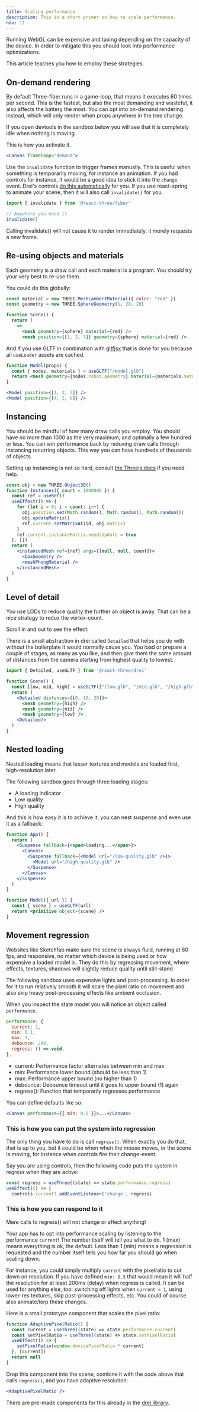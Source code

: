 ```yaml
---
title: Scaling performance
description: This is a short primer on how to scale performance.
nav: 11
---
```


Running WebGL can be expensive and taxing depending on the capacity of the device. In order to mitigate this you should look into performance optimizations.

This article teaches you how to employ these strategies.

## On-demand rendering

By default Three-fiber runs in a game-loop, that means it executes 60 times per second. This is the fastest, but also the most demanding and wasteful, it also affects the battery the most. You can opt into on-demand rendering instead, which will only render when props anywhere in the tree change.

If you open devtools in the sandbox below you will see that it is completely idle when nothing is moving.

<Codesandbox id="wvgxp" />

This is how you activate it.

```jsx
<Canvas frameloop="demand">
```

Use the `invalidate` function to trigger frames manually. This is useful when something is temporarily moving, for instance an animation. If you had controls for instance, it would be a good idea to stick it into the `change` event. Drei's controls [do this automatically](https://github.com/pmndrs/drei/blob/master/src/core/OrbitControls.tsx#L40) for you. If you use react-spring to animate your scene, then it will also call `invalidate()` for you.

```jsx
import { invalidate } from '@react-three/fiber'

// Anywhere you need it
invalidate()
```

<Hint>
  Calling invalidate() will not cause it to render immediately, it merely requests a new frame.
</Hint>

## Re-using objects and materials

Each geometry is a draw call and each material is a program. You should try your very best to re-use them.

<Codesandbox id="dix1y" />

You could do this globally:

```jsx
const material = new THREE.MeshLambertMaterial({ color: "red" })
const geometry = new THREE.SphereGeometry(1, 28, 28)

function Scene() {
  return (
    <>
      <mesh geometry={sphere} material={red} />
      <mesh position={[1, 2, 3]} geometry={sphere} material={red} />
```

And if you use GLTF in combination with [gltfjsx](https://github.com/pmndrs/gltfjsx) that is done for you because all `useLoader` assets are cached.

```jsx
function Model(props) {
  const { nodes, materials } = useGLTF("/model.glb")
  return <mesh geometry={nodes.robot.geometry} material={materials.metal} {...props} />
}

<Model position={[1, 2, 3]} />
<Model position={[4, 5, 6]} />
```

## Instancing

You should be mindful of how many draw calls you employ. You should have no more than 1000 as the very maximum, and optimally a few hundred or less. You can win performance back by reduxing draw calls through instancing recurring objects. This way you can have hundreds of thousands of objects.

<Codesandbox id="8fo01" />

Setting up instancing is not so hard, consult [the Threejs docs](https://threejs.org/docs/index.html?q=instance#api/en/objects/InstancedMesh) if you need help.

```jsx
const obj = new THREE.Object3D()
function Instances({ count = 1000000 }) {
  const ref = useRef()
  useEffect(() => {
    for (let i = 0; i < count; i++) {
      obj.position.set(Math.random(), Math.random(), Math.random())
      obj.updateMatrix()
      ref.current.setMatrixAt(id, obj.matrix)
    }
    ref.current.instanceMatrix.needsUpdate = true
  }, [])
  return (
    <instancedMesh ref={ref} args={[null, null, count]}>
      <boxGeometry />
      <meshPhongMaterial />
    </instancedMesh>
  )
}
````

## Level of detail

You use LODs to reduce quality the further an object is away. That can be a nice strategy to redux the vertex-count.

Scroll in and out to see the effect:

<Codesandbox id="12nmp" />

There is a small abstraction in drei called `Detailed` that helps you do with without the boilerplate it would normally cause you. You load or prepare a couple of stages, as many as you like, and then give them the same amount of distances from the camera starting from highest quality to lowest.

```jsx
import { Detailed, useGLTF } from '@react-three/drei'

function Scene() {
  const [low, mid, high] = useGLTF(["/low.glb", "/mid.glb", "/high.glb"])
  return (
    <Detailed distances={[0, 10, 20]}>
      <mesh geometry={high} />
      <mesh geometry={mid} />
      <mesh geometry={low} />
    <Detailed/>
  )
}
```

## Nested loading

Nested loading means that lesser textures and models are loaded first, high-resolution later.

The following sandbox goes through three loading stages:

- A loading indicator
- Low quality
- High quality

<Codesandbox id="7duy8" />

And this is how easy it is to achieve it, you can nest suspense and even use it as a fallback:

```jsx
function App() {
  return (
    <Suspense fallback={<span>loading...</span>}>
      <Canvas>
        <Suspense fallback={<Model url="/low-quality.glb" />}>
          <Model url="/high-quality.glb" />
        </Suspense>
      </Canvas>
    </Suspense>
  )
}

function Model({ url }) {
  const { scene } = useGLTF(url)
  return <primitive object={scene} />
}
```

## Movement regression

Websites like Sketchfab make sure the scene is always fluid, running at 60 fps, and responsive, no matter which device is being used or how expensive a loaded model is. They do this by regressing movement, where effects, textures, shadows will slightly reduce quality until still-stand

The following sandbox uses expensive lights and post-processing. In order for it to run relatively smooth it will scale the pixel ratio on movement and also skip heavy post-processing effects like ambient occlusion.

<Codesandbox id="pz0q6" />

When you inspect the state model you will notice an object called `performance`.

```jsx
performance: {
  current: 1,
  min: 0.1,
  max: 1,
  debounce: 200,
  regress: () => void,
},
```

- current: Performance factor alternates between min and max
- min: Performance lower bound (should be less than 1)
- max: Performance upper bound (no higher than 1)
- debounce: Debounce timeout until it goes to upper bound (1) again
- regress(): Function that temporarily regresses performance

You can define defaults like so:

```jsx
<Canvas performance={{ min: 0.5 }}>...</Canvas>
```

### This is how you can put the system into regression

The only thing you have to do is call `regress()`. When exactly you do that, that is up to you, but it could be when when the mouse moves, or the scene is moving, for instance when controls fire their change-event.

Say you are using controls, then the following code puts the system in regress when they are active:

```jsx
const regress = useThree((state) => state.performance.regress)
useEffect(() => {
  controls.current?.addEventListener('change', regress)
```

### This is how you can respond to it

<Hint>Mere calls to regress() will not change or affect anything!</Hint>

Your app has to opt into performance scaling by listening to the performance `current`! The number itself will tell you what to do. 1 (max) means everything is ok, the default. Less than 1 (min) means a regression is requested and the number itself tells you how far you should go when scaling down.

For instance, you could simply multiply `current` with the pixelratio to cut down on resolution. If you have defined `min: 0.5` that would mean it will half the resolution for at least 200ms (delay) when regress is called. It can be used for anything else, too: switching off lights when `current < 1`, using lower-res textures, skip post-processing effects, etc. You could of course also animate/lerp these changes.

Here is a small prototype component that scales the pixel ratio:

```jsx
function AdaptivePixelRatio() {
  const current = useThree((state) => state.performance.current)
  const setPixelRatio = useThree((state) => state.setPixelRatio)
  useEffect(() => {
    setPixelRatio(window.devicePixelRatio * current)
  }, [current])
  return null
}
```

Drop this component into the scene, combine it with the code above that calls `regress()`, and you have adaptive resolution:

```jsx
<AdaptivePixelRatio />
```

There are pre-made components for this already in the [drei library](https://github.com/pmndrs/drei/#performance).
